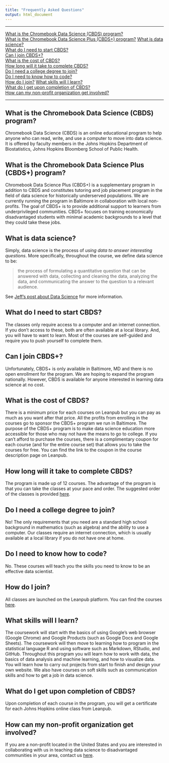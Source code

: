 ```yaml
---
title: "Frequently Asked Questions"
output: html_document
---
```


-----

[What is the Chromebook Data Science (CBDS) program?](#what-is-the-chromebook-data-science-cbds-program)  
[What is the Chromebook Data Science Plus (CBDS+) program?](#what-is-the-chromebook-data-science-plus-cbds-program) [What is data science?](#what-is-data-science)  
[What do I need to start CBDS?](#what-do-i-need-to-start-cbds)  
[Can I join CBDS+?](#can-i-join-cbds)   
[What is the cost of CBDS?](#what-is-the-cost-of-cbds)  
[How long will it take to complete CBDS?](#how-long-will-it-take-to-complete-cbds)  
[Do I need a college degree to join?](#do-i-need-a-college-degree-to-join)   
[Do I need to know how to code?](#do-i-need-to-know-how-to-code)  
[How do I join?](#how-do-i-join) 
[What skills will I learn?](#what-skills-will-i-learn)  
[What do I get upon completion of CBDS?](#what-do-i-get-upon-completion-of-cbds)   
[How can my non-profit organization get involved?](#how-can-my-non-profit-organization-get-involved)


-----

## What is the Chromebook Data Science (CBDS) program?

Chromebook Data Science (CBDS) is an online educational program to help anyone who can read, write, and use a computer to move into data science. It is offered by faculty members in the Johns Hopkins Department of Biostatistics, Johns Hopkins Bloomberg School of Public Health.


## What is the Chromebook Data Science Plus (CBDS+) program?

Chromebook Data Science Plus (CBDS+) is a supplementary program in addition to CBDS and constitutes tutoring and job placement program in the field of data science for historically underserved populations. We are currently running the program in Baltimore in collaboration with local non-profits. The goal of CBDS+ is to provide additional support to learners from underprivileged communities. CBDS+ focuses on training economically disadvantaged students with minimal academic backgrounds to a level that they could take these jobs. 


## What is data science?

Simply, data science is the process of *using data to answer interesting questions*. More specifically, throughout the course, we define data science to be:

> the process of formulating a quantitative question that can be answered with data, collecting and cleaning the data, analyzing the data, and communicating the answer to the question to a relevant audience.

See [Jeff's post about Data Science](https://simplystatistics.org/2015/03/17/data-science-done-well-looks-easy-and-that-is-a-big-problem-for-data-scientists/) for more information.



## What do I need to start CBDS?

The classes only require access to a computer and an internet connection. If you don't access to these, both are often available at a local library. And, you will have to want to learn.  Most of the courses are self-guided and require you to push yourself to complete them. 

## Can I join CBDS+?

Unfortunately, CBDS+ is only available in Baltimore, MD and there is no open enrollment for the program. We are hoping to expand the program nationally. However, CBDS is available for anyone interested in learning data science at no cost.


## What is the cost of CBDS? 

There is a minimum price for each courses on Leanpub but you can pay as much as you want after that price. All the profits from enrolling in the courses go to sponsor the CBDS+ program we run in Baltimore. The purpose of the CBDS+ program is to make data science education more accessible for those who may not have the means to go to college. If you can't afford to purchase the courses, there is a complimentary coupon for each course (and for the entire course set) that allows you to take the courses for free. You can find the link to the coupon in the course description page on Leanpub.

## How long will it take to complete CBDS?

The program is made up of 12 courses. The advantage of the program is that you can take the classes at your pace and order. The suggested order of the classes is provided [here](./cbds.html).



## Do I need a college degree to join?

No!  The only requirements that you need are a standard high school background in mathematics (such as algebra) and the ability to use a computer.  Our classes require an internet connection, which is usually available at a local library if you do not have one at home.



## Do I need to know how to code?

No. These courses will teach you the skills you need to know to be an effective data scientist.  



## How do I join?

All classes are launched on the Leanpub platform. You can find the courses [here](https://leanpub.com/universities/set/jhu/chromebook-data-science).



## What skills will I learn?

The coursework will start with the basics of using Google's web browser (Google Chrome) and Google Products (such as Google Docs and Google Sheets). The coursework will then move to learning how to program in the statistical language R and using software such as Markdown, RStudio, and GitHub. Throughout this program you will learn how to work with data, the basics of data analysis and machine learning, and how to visualize data. You will learn how to carry out projects from start to finish and design your own website. We also have courses on soft skills such as communication skills and how to get a job in data science.



## What do I get upon completion of CBDS?

Upon completion of each course in the program, you will get a certificate for each Johns Hopkins online class from Leanpub.

## How can my non-profit organization get involved?

If you are a non-profit located in the United States and you are interested in collaborating with us in teaching data science to disadvantaged communities in your area, contact us [here](./contact.html).
